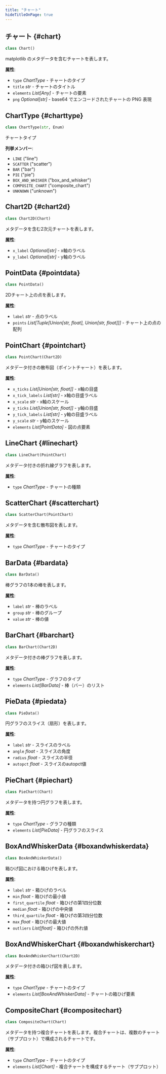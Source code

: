 ```yaml
---
title: "チャート"
hideTitleOnPage: true
---
```


## チャート {#chart}

```python
class Chart()
```

matplotlib のメタデータを含むチャートを表します。

**属性**:

- `type` _ChartType_ - チャートのタイプ
- `title` _str_ - チャートのタイトル
- `elements` _List[Any]_ - チャートの要素
- `png` _Optional[str]_ - base64 でエンコードされたチャートの PNG 表現

## ChartType {#charttype}

```python
class ChartType(str, Enum)
```

チャートタイプ

**列挙メンバー**:

- `LINE` ("line")
- `SCATTER` ("scatter")
- `BAR` ("bar")
- `PIE` ("pie")
- `BOX_AND_WHISKER` ("box_and_whisker")
- `COMPOSITE_CHART` ("composite_chart")
- `UNKNOWN` ("unknown")

## Chart2D {#chart2d}

```python
class Chart2D(Chart)
```

メタデータを含む2次元チャートを表します。

**属性**:

- `x_label` _Optional[str]_ - x軸のラベル
- `y_label` _Optional[str]_ - y軸のラベル

## PointData {#pointdata}

```python
class PointData()
```

2Dチャート上の点を表します。

**属性**:

- `label` _str_ - 点のラベル
- `points` _List[Tuple[Union[str, float], Union[str, float]]]_ - チャート上の点の配列

## PointChart {#pointchart}

```python
class PointChart(Chart2D)
```

メタデータ付きの散布図（ポイントチャート）を表します。

**属性**:

- `x_ticks` _List[Union[str, float]]_ - x軸の目盛
- `x_tick_labels` _List[str]_ - x軸の目盛ラベル
- `x_scale` _str_ - x軸のスケール
- `y_ticks` _List[Union[str, float]]_ - y軸の目盛
- `y_tick_labels` _List[str]_ - y軸の目盛ラベル
- `y_scale` _str_ - y軸のスケール
- `elements` _List[PointData]_ - 図の点要素

## LineChart {#linechart}

```python
class LineChart(PointChart)
```

メタデータ付きの折れ線グラフを表します。

**属性**:

- `type` _ChartType_ - チャートの種類

## ScatterChart {#scatterchart}

```python
class ScatterChart(PointChart)
```

メタデータを含む散布図を表します。

**属性**:

- `type` _ChartType_ - チャートのタイプ

## BarData {#bardata}

```python
class BarData()
```

棒グラフの1本の棒を表します。

**属性**:

- `label` _str_ - 棒のラベル
- `group` _str_ - 棒のグループ
- `value` _str_ - 棒の値

## BarChart {#barchart}

```python
class BarChart(Chart2D)
```

メタデータ付きの棒グラフを表します。

**属性**:

- `type` _ChartType_ - グラフのタイプ
- `elements` _List[BarData]_ - 棒（バー）のリスト

## PieData {#piedata}

```python
class PieData()
```

円グラフのスライス（扇形）を表します。

**属性**:

- `label` _str_ - スライスのラベル
- `angle` _float_ - スライスの角度
- `radius` _float_ - スライスの半径
- `autopct` _float_ - スライスのautopct値

## PieChart {#piechart}

```python
class PieChart(Chart)
```

メタデータを持つ円グラフを表します。

**属性**:

- `type` _ChartType_ - グラフの種類
- `elements` _List[PieData]_ - 円グラフのスライス

## BoxAndWhiskerData {#boxandwhiskerdata}

```python
class BoxAndWhiskerData()
```

箱ひげ図における箱ひげを表します。

**属性**:

- `label` _str_ - 箱ひげのラベル
- `min` _float_ - 箱ひげの最小値
- `first_quartile` _float_ - 箱ひげの第1四分位数
- `median` _float_ - 箱ひげの中央値
- `third_quartile` _float_ - 箱ひげの第3四分位数
- `max` _float_ - 箱ひげの最大値
- `outliers` _List[float]_ - 箱ひげの外れ値

## BoxAndWhiskerChart {#boxandwhiskerchart}

```python
class BoxAndWhiskerChart(Chart2D)
```

メタデータ付きの箱ひげ図を表します。

**属性**:

- `type` _ChartType_ - チャートのタイプ
- `elements` _List[BoxAndWhiskerData]_ - チャートの箱ひげ要素

## CompositeChart {#compositechart}

```python
class CompositeChart(Chart)
```

メタデータを持つ複合チャートを表します。複合チャートは、複数のチャート（サブプロット）で構成されるチャートです。

**属性**:

- `type` _ChartType_ - チャートのタイプ
- `elements` _List[Chart]_ - 複合チャートを構成するチャート（サブプロット）
